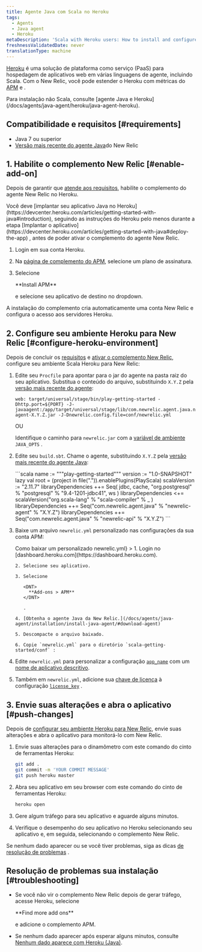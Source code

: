 ```yaml
---
title: Agente Java com Scala no Heroku
tags:
  - Agents
  - Java agent
  - Heroku
metaDescription: 'Scala with Heroku users: How to install and configure the Java agent for your APM add-on.'
freshnessValidatedDate: never
translationType: machine
---
```


[Heroku](https://devcenter.heroku.com/articles/newrelic) é uma solução de plataforma como serviço (PaaS) para hospedagem de aplicativos web em várias linguagens de agente, incluindo Scala. Com o New Relic, você pode estender o Heroku com métricas do [APM](/docs/apm/new-relic-apm) e [<InlinePopover type="browser"/>](/docs/browser/new-relic-browser).

<Callout variant="tip">
  Para instalação não Scala, consulte [agente Java e Heroku](/docs/agents/java-agent/heroku/java-agent-heroku).
</Callout>

## Compatibilidade e requisitos [#requirements]

* Java 7 ou superior
* [Versão mais recente do agente Java](/docs/release-notes/agent-release-notes/java-release-notes)do New Relic

## 1. Habilite o complemento New Relic [#enable-add-on]

Depois de garantir que [atende aos requisitos](#requirements), habilite o complemento do agente New Relic no Heroku.

<Callout variant="caution">
  Você deve [implantar seu aplicativo Java no Heroku](https://devcenter.heroku.com/articles/getting-started-with-java#introduction), seguindo as instruções do Heroku pelo menos durante a etapa [Implantar o aplicativo](https://devcenter.heroku.com/articles/getting-started-with-java#deploy-the-app) , antes de poder ativar o complemento do agente New Relic.
</Callout>

1. Login em sua conta Heroku.

2. Na [página de complemento do APM](https://elements.heroku.com/addons/newrelic#pricing), selecione um plano de assinatura.

3. Selecione

   <DNT>
     **Install APM**
   </DNT>

   e selecione seu aplicativo de destino no dropdown.

A instalação do complemento cria automaticamente uma conta New Relic e configura o acesso aos servidores Heroku.

## 2. Configure seu ambiente Heroku para New Relic [#configure-heroku-environment]

Depois de concluir os [requisitos](#requirements) e [ativar o complemento New Relic](#enable-add-on), configure seu ambiente Scala Heroku para New Relic:

1. Edite seu `Procfile` para apontar para o jar do agente na pasta raiz do seu aplicativo. Substitua o conteúdo do arquivo, substituindo `X.Y.Z` pela [versão mais recente do agente](/docs/agents/java-agent/getting-started/java-release-notes):

   ```procfile
   web: target/universal/stage/bin/play-getting-started -Dhttp.port=${PORT} -J-javaagent:/app/target/universal/stage/lib/com.newrelic.agent.java.newrelic-agent-X.Y.Z.jar -J-Dnewrelic.config.file=conf/newrelic.yml
   ```

   OU

   Identifique o caminho para `newrelic.jar` com a [variável de ambiente](https://devcenter.heroku.com/articles/config-vars) `JAVA_OPTS` .

2. Edite seu `build.sbt`. Chame o agente, substituindo `X.Y.Z` pela [versão mais recente do agente Java](/docs/agents/java-agent/getting-started/java-release-notes):

   <CollapserGroup>
     <Collapser
       id="build-sbt"
       title="Personalizada build.sbt"
     >
       ```scala
       name := """play-getting-started"""
       version := "1.0-SNAPSHOT"
       lazy val root = (project in file(".")).enablePlugins(PlayScala)
       scalaVersion := "2.11.7"
       libraryDependencies ++= Seq(
           jdbc,
           cache,
           "org.postgresql" % "postgresql" % "9.4-1201-jdbc41",
           ws
       )
       libraryDependencies <+= scalaVersion("org.scala-lang" % "scala-compiler" % _ )
       libraryDependencies ++= Seq("com.newrelic.agent.java" % "newrelic-agent" % "X.Y.Z")
       libraryDependencies ++= Seq("com.newrelic.agent.java" % "newrelic-api" % "X.Y.Z")
       ```
     </Collapser>
   </CollapserGroup>

3. Baixe um arquivo `newrelic.yml` personalizado nas configurações da sua conta APM:

   <CollapserGroup>
     <Collapser
       id="customized-yml"
       title={<>Como baixar um personalizado <InlineCode>newrelic.yml</InlineCode></>}
     >
       1. Login no [dashboard.heroku.com](https://dashboard.heroku.com).

       2. Selecione seu aplicativo.

       3. Selecione

          <DNT>
            **Add-ons > APM**
          </DNT>

          .

       4. [Obtenha o agente Java da New Relic.](/docs/agents/java-agent/installation/install-java-agent/#download-agent)

       5. Descompacte o arquivo baixado.

       6. Copie `newrelic.yml` para o diretório `scala-getting-started/conf` :
     </Collapser>
   </CollapserGroup>

4. Edite `newrelic.yml` para personalizar a configuração [`app_name`](/docs/agents/java-agent/configuration/java-agent-configuration-config-file#cfg-app_name) com um [nome de aplicativo descritivo](/docs/agents/manage-apm-agents/app-naming/name-your-application).

5. Também em `newrelic.yml`, adicione sua [chave de licença](/docs/apis/intro-apis/new-relic-api-keys/#ingest-license-key) à configuração [`license_key`](/docs/agents/java-agent/configuration/java-agent-configuration-config-file#cfg-license_key) .

## 3. Envie suas alterações e abra o aplicativo [#push-changes]

Depois de [configurar seu ambiente Heroku para New Relic](#configure-heroku-environment), envie suas alterações e abra o aplicativo para monitorá-lo com New Relic.

1. Envie suas alterações para o dinamômetro com este comando do cinto de ferramentas Heroku:

   ```bash
   git add .
   git commit -m 'YOUR COMMIT MESSAGE'
   git push heroku master
   ```

2. Abra seu aplicativo em seu browser com este comando do cinto de ferramentas Heroku:

   ```bash
   heroku open
   ```

3. Gere algum tráfego para seu aplicativo e aguarde alguns minutos.

4. Verifique o desempenho do seu aplicativo no Heroku selecionando seu aplicativo e, em seguida, selecionando o complemento New Relic.

Se nenhum dado aparecer ou se você tiver problemas, siga as dicas [de resolução de problemas](#troubleshooting) .

## Resolução de problemas sua instalação [#troubleshooting]

* Se você não vir o complemento New Relic depois de gerar tráfego, acesse Heroku, selecione

  <DNT>
    **Find more add ons**
  </DNT>

  e adicione o complemento APM.

* Se nenhum dado aparecer após esperar alguns minutos, consulte [Nenhum dado aparece com Heroku (Java)](/docs/agents/java-agent/heroku/no-data-appears-heroku-java).
